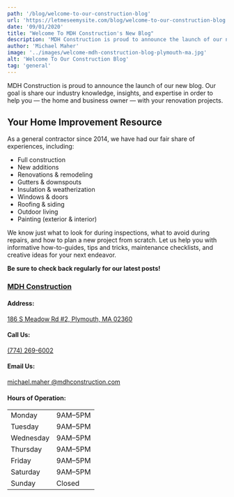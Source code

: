 ```yaml
---
path: '/blog/welcome-to-our-construction-blog'
url: 'https://letmeseemysite.com/blog/welcome-to-our-construction-blog'
date: '09/01/2020'
title: "Welcome To MDH Construction's New Blog"
description: 'MDH Construction is proud to announce the launch of our new blog. Our goal is share our industry knowledge, insights, and expertise in order to help you.'
author: 'Michael Maher'
image: '../images/welcome-mdh-construction-blog-plymouth-ma.jpg'
alt: 'Welcome To Our Construction Blog'
tag: 'general'
---
```



<p className="pt-5 font-weight-bold">
MDH Construction is proud to announce the launch of our new blog. Our goal is share our industry knowledge, insights, and expertise in order to help you — the home and business owner — with your renovation projects.
</p>

<h2 className="text-left pt-5 pb-3">Your Home Improvement Resource</h2>

<p className="mb-4">
  As a general contractor since 2014, we have had our fair share of experiences, including:
</p>

<ul>
  <li>Full construction</li>
  <li>New additions</li>
  <li>Renovations & remodeling</li>
  <li>Gutters & downspouts</li>
  <li>Insulation & weatherization</li>
  <li>Windows & doors</li>
  <li>Roofing & siding</li>
  <li>Outdoor living</li>
  <li>Painting (exterior & interior)</li>
</ul>

<p className="mt-5">
  We know just what to look for during inspections, what to avoid during repairs, and how to plan a new project from scratch. Let us help you with informative how-to-guides, tips and tricks, maintenance checklists, and creative ideas for your next endeavor.
</p>

<p>
  <strong>Be sure to check back regularly for our latest posts!</strong>
</p>

<Row>
  <Col className="my-5" xs={12} md={12} lg={8}>
    <Container className="bg-white border border-primary p-3 p-lg-3 drop-shadow">
      <h3 className="bg-contact-bar text-white p-2">
        <a href="https://www.google.com/maps?cid=1822779321272037188" target="_blank" className="drop-shadow text-white">MDH Construction</a>
      </h3>
      <h4 className="text-left">Address:</h4>
      <div className="text-sans-serif d-flex mb-4 ml-3">
        <i className="text-secondary fas fa-2x fa-home mb-3"></i>
        <a
          className="nap-link ml-3"
          href="https://goo.gl/maps/Q5eUufFZPqPNvxPLA"
          target="_blank"
        >
          186 S Meadow Rd #2, Plymouth, MA 02360
        </a>
      </div>
      <h4 className="text-left">Call Us:</h4>
      <div className="text-sans-serif d-flex mb-4 ml-3">
        <i className="text-secondary fas fa-2x fa-phone mb-3"></i>
        <a className="nap-link ml-3" href="tel:+17742696002">
          (774) 269-6002
        </a>
      </div>
      <h4 className="text-left">Email Us:</h4>
      <div className="text-sans-serif d-flex mb-4 ml-3">
        <i className="text-secondary fas fa-2x fa-envelope mb-3"></i>
        <a
          className="nap-link ml-3"
          href="mailto:michael.maher@mdhconstruction.com?Subject=Important%20Email%20From%20Website"
          target="_blank"
        >
          michael.maher
          <wbr />
          @mdhconstruction.com
        </a>
      </div>
      <h4 className="text-left">Hours of Operation:</h4>
      <div className="text-sans-serif d-flex ml-3">
        <i className="text-secondary fas fa-2x fa-clock mt-2"></i>
        <Table
          className="ml-2 font-weight-bold text-primary nap-text"
          borderless
          size="sm"
        >
          <tbody>
            <tr>
              <td>Monday</td>
              <td>9AM–5PM</td>
            </tr>
            <tr>
              <td>Tuesday</td>
              <td>9AM–5PM</td>
            </tr>
            <tr>
              <td>Wednesday</td>
              <td>9AM–5PM</td>
            </tr>
            <tr>
              <td>Thursday</td>
              <td>9AM–5PM</td>
            </tr>
            <tr>
              <td>Friday</td>
              <td>9AM–5PM</td>
            </tr>
            <tr>
              <td>Saturday</td>
              <td>9AM–5PM</td>
            </tr>
            <tr>
              <td>Sunday</td>
              <td className="text-secondary">Closed</td>
            </tr>
          </tbody>
        </Table>
      </div>
    </Container>
  </Col>
</Row>
